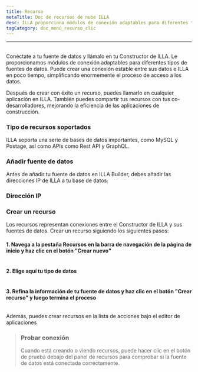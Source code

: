 ```yaml
---
title: Recurso
metaTitle: Doc de recursos de nube ILLA
desc: ILLA proporciona módulos de conexión adaptables para diferentes tipos de fuentes de datos
tagCategory: doc_menú_recurso_clic
---
```


* * *

## <Heading hidden>Recurso</Heading>

Conéctate a tu fuente de datos y llámalo en tu Constructor de ILLA. Le proporcionamos módulos de conexión adaptables para diferentes tipos de fuentes de datos. Puede crear una conexión estable entre sus datos e ILLA en poco tiempo, simplificando enormemente el proceso de acceso a los datos.

Después de crear con éxito un recurso, puedes llamarlo en cualquier aplicación en ILLA. También puedes compartir tus recursos con tus co-desarrolladores, mejorando la eficiencia de las aplicaciones de construcción.

### Tipo de recursos soportados

ILLA soporta una serie de bases de datos importantes, como MySQL y Postage, así como APIs como Rest API y GraphQL.

### Añadir fuente de datos

Antes de añadir tu fuente de datos en ILLA Builder, debes añadir las direcciones IP de ILLA a tu base de datos:

### Dirección IP

### Crear un recurso

Los recursos representan conexiones entre el Constructor de ILLA y sus fuentes de datos. Crear un recurso siguiendo los siguientes pasos:

#### 1.  Navega a la pestaña Recursos en la barra de navegación de la página de inicio y haz clic en el botón "Crear nuevo"

<img
  src='https://cdn.illacloud.com/official-website/img/docs/re_e_1.png'
  alt=""
/>

#### 2.  Elige aquí tu tipo de datos

<img
  src='https://cdn.illacloud.com/official-website/img/docs/qs_e_2.png'
  alt=""
/>

#### 3.  Refina la información de tu fuente de datos y haz clic en el botón "Crear recurso" y luego termina el proceso

<img
  src='https://cdn.illacloud.com/official-website/img/docs/re_e_2.png'
  alt=""
/>

Además, puedes crear recursos en la lista de acciones bajo el editor de aplicaciones

> ### Probar conexión
>
> Cuando está creando o viendo recursos, puede hacer clic en el botón de prueba debajo del panel de recursos para comprobar si la fuente de datos está conectada correctamente.
